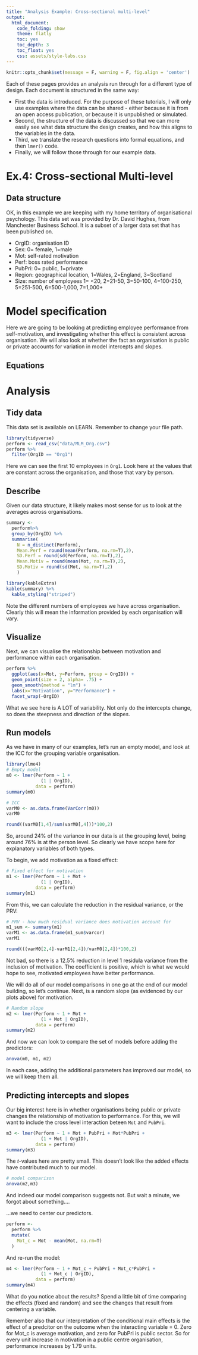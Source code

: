 ```yaml
---
title: "Analysis Example: Cross-sectional multi-level"
output:
  html_document:
    code_folding: show
    theme: flatly
    toc: yes
    toc_depth: 3
    toc_float: yes
    css: assets/style-labs.css
---
```

```r
knitr::opts_chunk$set(message = F, warning = F, fig.align = 'center')
```

:::frame

Each of these pages provides an analysis run through for a different type of design. Each document is structured in the same way:  

  - First the data is introduced. For the purpose of these tutorials, I will only use examples where the data can be shared - either because it is from an open access publication, or because it is unpublished or simulated. 
  - Second, the structure of the data is discussed so that we can more easily see what data structure the design creates, and how this aligns to the variables in the data.
  - Third, we translate the research questions into formal equations, and then `lmer()` code. 
  - Finally, we will follow those through for our example data.

:::

# Ex.4: Cross-sectional Multi-level

## Data structure
OK, in this example we are keeping with my home territory of organisational psychology. This data set was provided by Dr. David Hughes, from Manchester Business School. It is a subset of a larger data set that has been published on. 

- OrgID: organisation ID
- Sex: 0= female, 1=male
- Mot: self-rated motivation
- Perf: boss rated performance
- PubPri: 0= public, 1=private 
- Region: geographical location, 1=Wales, 2=England, 3=Scotland
- Size: number of employees 1= <20, 2=21-50, 3=50-100, 4=100-250, 5=251-500, 6=500-1,000, 7=1,000+

# Model specification
Here we are going to be looking at predicting employee performance from self-motivation, and investigating whether this effect is consistent across organisation. We will also look at whether the fact an organisation is public or private accounts for variation in model intercepts and slopes.

## Equations

# Analysis

## Tidy data
This data set is available on LEARN. Remember to change your file path.

```r
library(tidyverse)
perform <- read_csv("data/MLM_Org.csv")
perform %>%
  filter(OrgID == "Org1")
```

Here we can see the first 10 employees in `Org1`. Look here at the values that are constant across the organisation, and those that vary by person.

## Describe
Given our data structure, it likely makes most sense for us to look at the averages across organisations.

```r
summary <- 
  perform%>%
  group_by(OrgID) %>%
  summarise(
    N = n_distinct(Perform),
    Mean.Perf = round(mean(Perform, na.rm=T),2),
    SD.Perf = round(sd(Perform, na.rm=T),2),
    Mean.Motiv = round(mean(Mot, na.rm=T),2),
    SD.Motiv = round(sd(Mot, na.rm=T),2)
    )
```

```r
library(kableExtra)
kable(summary) %>%
  kable_styling("striped")
```

Note the different numbers of employees we have across organisation. Clearly this will mean the information provided by each organisation will vary.

## Visualize
Next, we can visualise the relationship between motivation and performance within each organisation. 

```r
perform %>%
  ggplot(aes(x=Mot, y=Perform, group = OrgID)) +
  geom_point(size = 2, alpha= .75) +
  geom_smooth(method = "lm") +
  labs(x="Motivation", y="Performance") +
  facet_wrap(~OrgID)
```

What we see here is A LOT of variability. Not only do the intercepts change, so does the steepness and direction of the slopes.

## Run models
As we have in many of our examples, let's run an empty model, and look at the ICC for the grouping variable organisation. 

```r
library(lme4)
# Empty model
m0 <- lmer(Perform ~ 1 + 
             (1 | OrgID),
           data = perform)
summary(m0)
```

```r
# ICC
varM0 <- as.data.frame(VarCorr(m0))
varM0
```

```r
round((varM0[1,4]/sum(varM0[,4]))*100,2)
```

So, around 24% of the variance in our data is at the grouping level, being around 76% is at the person level. So clearly we have scope here for explanatory variables of both types.

To begin, we add motivation as a fixed effect:

```r
# Fixed effect for motivation
m1 <- lmer(Perform ~ 1 + Mot +
             (1 | OrgID),
           data = perform)
summary(m1)
```

From this, we can calculate the reduction in the residual variance, or the PRV:

```r
# PRV - how much residual variance does motivation account for
m1_sum <- summary(m1)
varM1 <- as.data.frame(m1_sum$varcor)
varM1
```

```r
round(((varM0[2,4]-varM1[2,4])/varM0[2,4])*100,2)
```

Not bad, so there is a 12.5% reduction in level 1 residula variance from the inclusion of motivation. The coefficient is positive, which is what we would hope to see, motivated employees have better performance.

We will do all of our model comparisons in one go at the end of our model building, so let's continue. Next, is a random slope (as evidenced by our plots above) for motivation.

```r
# Random slope
m2 <- lmer(Perform ~ 1 + Mot +
             (1 + Mot | OrgID),
           data = perform)
summary(m2)
```

And now we can look to compare the set of models before adding the predictors:

```r
anova(m0, m1, m2)
```

In each case, adding the additional parameters has improved our model, so we will keep them all.

## Predicting intercepts and slopes
Our big interest here is in whether organisations being public or private changes the relationship of motivation to performance. For this, we will want to include the cross level interaction beteen `Mot` and `PubPri`. 

```r
m3 <- lmer(Perform ~ 1 + Mot + PubPri + Mot*PubPri +
             (1 + Mot | OrgID),
           data = perform)
summary(m3)
```

The *t*-values here are pretty small. This doesn't look like the added effects have contributed much to our model. 
```r
# model comparison
anova(m2,m3)
```

And indeed our model comparison suggests not. But wait a minute, we forgot about something....

...we need to center our predictors.

```r
perform <- 
  perform %>%
  mutate(
    Mot_c = Mot - mean(Mot, na.rm=T)
  )
```

And re-run the model:

```r
m4 <- lmer(Perform ~ 1 + Mot_c + PubPri + Mot_c*PubPri +
             (1 + Mot_c | OrgID),
           data = perform)
summary(m4)
```

What do you notice about the results? Spend a little bit of time comparing the effects (fixed and random) and see the changes that result from centering a variable.

Remember also that our interpretation of the conditional main effects is the effect of a predcitor on the outcome when the interacting variable = 0. Zero for Mot_c is average motivation, and zero for PubPri is public sector. So for every unit increase in motivation in a public centre organisation, performance increases by 1.79 units.